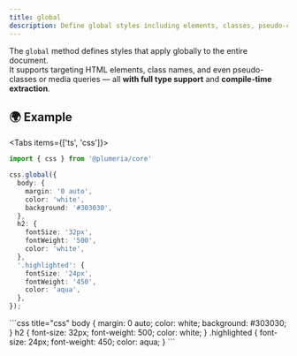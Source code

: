 ```yaml
---
title: global
description: Define global styles including elements, classes, pseudo-classes, and media queries.
---
```



The `global` method defines styles that apply globally to the entire document.  
It supports targeting HTML elements, class names, and even pseudo-classes or media queries — all **with full type support** and **compile-time extraction**.

## 🌍 Example

<Tabs items={['ts', 'css']}>
  <Tab>

```ts title="TypeScript"
import { css } from '@plumeria/core'

css.global({
  body: {
    margin: '0 auto',
    color: 'white',
    background: '#303030',
  },
  h2: {
    fontSize: '32px',
    fontWeight: '500',
    color: 'white',
  },
  '.highlighted': {
    fontSize: '24px',
    fontWeight: '450',
    color: 'aqua',
  },
});
```
</Tab>
<Tab>
```css title="css"
body {
  margin: 0 auto;
  color: white;
  background: #303030;
}
h2 {
  font-size: 32px;
  font-weight: 500;
  color: white;
}
.highlighted {
  font-size: 24px;
  font-weight: 450;
  color: aqua;
}
```
</Tab>
</Tabs>
